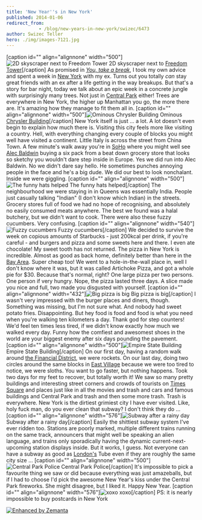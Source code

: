 ```yaml
---
title: 'New Year''s in New York'
published: 2014-01-06
redirect_from: 
            - /blog/new-years-in-new-york/swizec/6473
author: Swizec Teller
hero: ./img/images-7121.jpg
---
```

\[caption id="" align="alignnone" width="500"]![2D skyscraper next to Freedom Tower](./img/images-7121.jpg "2D skyscraper next to Freedom Tower") 2D skyscraper next to [Freedom Tower](<http://maps.google.com/maps?ll=40.713,-74.0135&spn=0.01,0.01&q=40.713,-74.0135 (One%20World%20Trade%20Center)&t=h> "One World Trade Center")\[/caption] As promised in _[You, take a break](http://swizec.com/blog/you-take-a-break/swizec/6464 "You, take a break")_, I took my own advice and spent a week in [New York](<http://maps.google.com/maps?ll=40.6641666667,-73.9386111111&spn=0.1,0.1&q=40.6641666667,-73.9386111111 (New%20York%20City)&t=h> "New York City") with my ex. Turns out you totally _can_ stay great friends with an ex after a life getting in the way breakups. But that's a story for bar night, today we talk about an epic week in a concrete jungle with surprisingly many trees. Not just in [Central Park](<http://maps.google.com/maps?ll=40.7833333333,-73.9666666667&spn=0.1,0.1&q=40.7833333333,-73.9666666667 (Central%20Park)&t=h> "Central Park") either! Trees are everywhere in New York, the higher up Manhattan you go, the more there are. It's amazing how they manage to fit them all in. \[caption id="" align="alignnone" width="500"]![Ominous Chrysler Building](./img/images-7129.jpg "Ominous Chrysler Building") Ominous [Chrysler Building](<http://maps.google.com/maps?ll=40.7517,-73.9753&spn=0.01,0.01&q=40.7517,-73.9753 (Chrysler%20Building)&t=h> "Chrysler Building")\[/caption] New York itself is just ... a lot. A lot doesn't even begin to explain how much there is. Visiting this city feels more like visiting a country. Hell, with everything changing every couple of blocks you might well have visited a continent. Little Italy is across the street from China Town. A few minute's walk away you're in [SoHo](<http://maps.google.com/maps?ll=43.0,-75.0&spn=3.0,3.0&q=43.0,-75.0 (New%20York)&t=h> "New York") where you might well see [Alec Baldwin](http://en.wikipedia.org/wiki/Alec_Baldwin "Alec Baldwin") buying a six pack from a beat down grocery store that looks so sketchy you wouldn't dare step inside in Europe. Yes we did run into Alec Baldwin. No we didn't dare say hello. He sometimes punches annoying people in the face and he's a big dude. We did our best to look nonchalant. Inside we were giggling. \[caption id="" align="alignnone" width="500"]![The funny hats helped](./img/images-7122.jpg "The funny hats helped") The funny hats helped\[/caption] The neighbourhood we were staying in in Queens was essentially India. People just casually talking "Indian" (I don't know which Indian) in the streets. Grocery stores full of food we had no hope of recognising, and absolutely no easily consumed meats anywhere. The best we found was a halal butchery, but we didn't want to cook. There were also these fuzzy cucumbers. Very confusing. \[caption id="" align="alignnone" width="540"]![Fuzzy cucumbers](./img/images-7123.jpg "Fuzzy cucumbers") Fuzzy cucumbers\[/caption] We decided to survive the week on copious amounts of Starbucks - just 200kcal per drink, if you're careful - and burgers and pizza and some sweets here and there. I even ate chocolate! My sweet tooth has not returned. The pizza in New York is incredible. Almost as good as back home, definitely better than here in the [Bay Area](<http://maps.google.com/maps?ll=37.75,-122.283333333&spn=0.1,0.1&q=37.75,-122.283333333 (San%20Francisco%20Bay%20Area)&t=h> "San Francisco Bay Area"). Super cheap too! We went to a hole-in-the-wall place in, well I don't know where it was, but it was called Artichoke Pizza, and got a whole pie for $30. Because that's normal, right? One large pizza per two persons. One person if very hungry. Nope, the pizza lasted three days. A slice made you nice and full, two made you disgusted with yourself. \[caption id="" align="alignnone" width="432"]![Big pizza is big](./img/images-7124.jpg "Big pizza is big") Big pizza is big\[/caption] I wasn't very impressed with the burger places and diners, though. Something was missing, but I'm not sure what. And nobody had sweet potato fries. Disappointing. But hey food is food and food is what you need when you're walking ten kilometers a day. Thank god for step counters! We'd feel ten times less tired, if we didn't know exactly how much we walked every day. Funny how the comfiest and awesomest shoes in the world are your biggest enemy after six days pounding the pavement. \[caption id="" align="alignnone" width="500"]![Empire State Building](./img/images-7125.jpg "Empire State Building") Empire State Building\[/caption] On our first day, having a random walk around [the Financial District](<http://maps.google.com/maps?ll=40.707499,-74.011153&spn=0.01,0.01&q=40.707499,-74.011153 (Financial%20District%2C%20Manhattan)&t=h> "Financial District, Manhattan"), we were rockets. On our last day, doing two circles around the same blocks in [East Village](<http://maps.google.com/maps?ll=40.7275,-73.9858333333&spn=0.1,0.1&q=40.7275,-73.9858333333 (East%20Village%2C%20Manhattan)&t=h> "East Village, Manhattan") because we were too tired to notice, we were sloths. You want to go faster, but nothing happens. Took two days for my feet to recover, but totally worth it! We saw so many pretty buildings and interesting street corners and crowds of tourists on [Times Square](<http://maps.google.com/maps?ll=40.75773,-73.985708&spn=1.0,1.0&q=40.75773,-73.985708 (Times%20Square)&t=h> "Times Square") and places just like in all the movies and trash and cars and famous buildings and Central Park and trash and then some more trash. Trash is everywhere. New York is the dirtiest grimiest city I have ever visited. Like, holy fuck man, do you ever clean that subway? I don't think they do ... \[caption id="" align="alignnone" width="576"]![Subway after a rainy day](./img/images-7126.jpg "Subway after a rainy day") Subway after a rainy day\[/caption] Easily the shittiest subway system I've ever ridden too. Stations are poorly marked, multiple different trains running on the same track, announcers that might well be speaking an alien language, and trains only sporadically having the dynamic current-next-upcoming station displays inside. But it works, I guess. Not everyone can have a subway as good as [London's](<http://maps.google.com/maps?ll=51.5072222222,-0.1275&spn=0.1,0.1&q=51.5072222222,-0.1275 (London)&t=h> "London") Tube even if they are roughly the same city size ... \[caption id="" align="alignnone" width="500"]![Central Park Police](./img/images-7127.jpg "Central Park Police") Central Park Police\[/caption] It's impossible to pick a favourite thing we saw or did because everything was just amazeballs, but if I had to choose I'd pick the awesome New Year's kiss under the Central Park fireworks. She might disagree, but I liked it. Happy New Year. \[caption id="" align="alignnone" width="576"]![xoxo](./img/images-7130.jpg "xoxo") xoxo\[/caption] PS: it is nearly impossible to buy postcards in New York

[![Enhanced by Zemanta](http://img.zemanta.com/zemified_e.png?x-id=03fbef4d-de15-42fc-a080-8dd7e6acbb31)](http://www.zemanta.com/?px "Enhanced by Zemanta")